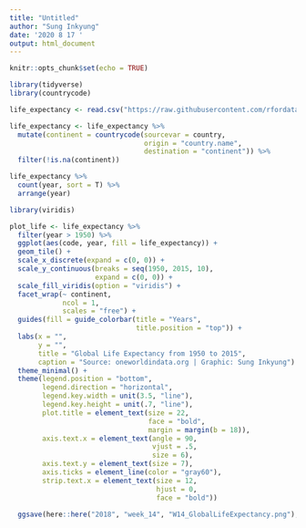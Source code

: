 ```yaml
---
title: "Untitled"
author: "Sung Inkyung"
date: '2020 8 17 '
output: html_document
---
```


```r
knitr::opts_chunk$set(echo = TRUE)
```

```r
library(tidyverse)
library(countrycode)
```


```r
life_expectancy <- read.csv("https://raw.githubusercontent.com/rfordatascience/tidytuesday/master/data/2018/2018-07-03/week14_global_life_expectancy.csv")

life_expectancy <- life_expectancy %>% 
  mutate(continent = countrycode(sourcevar = country,
                                 origin = "country.name",
                                 destination = "continent")) %>% 
  filter(!is.na(continent))

life_expectancy %>% 
  count(year, sort = T) %>% 
  arrange(year)


```
```r
library(viridis)

plot_life <- life_expectancy %>% 
  filter(year > 1950) %>% 
  ggplot(aes(code, year, fill = life_expectancy)) +
  geom_tile() +
  scale_x_discrete(expand = c(0, 0)) +
  scale_y_continuous(breaks = seq(1950, 2015, 10),
                     expand = c(0, 0)) +
  scale_fill_viridis(option = "viridis") +
  facet_wrap(~ continent,
             ncol = 1, 
             scales = "free") +
  guides(fill = guide_colorbar(title = "Years",
                               title.position = "top")) +
  labs(x = "",
       y = "",
       title = "Global Life Expectancy from 1950 to 2015",
       caption = "Source: oneworldindata.org | Graphic: Sung Inkyung") +
  theme_minimal() +
  theme(legend.position = "bottom",
        legend.direction = "horizontal",
        legend.key.width = unit(3.5, "line"),
        legend.key.height = unit(.7, "line"),
        plot.title = element_text(size = 22,
                                  face = "bold",
                                  margin = margin(b = 18)),
        axis.text.x = element_text(angle = 90, 
                                   vjust = .5, 
                                   size = 6),
        axis.text.y = element_text(size = 7),
        axis.ticks = element_line(color = "gray60"),
        strip.text.x = element_text(size = 12, 
                                    hjust = 0, 
                                    face = "bold"))
  
  ggsave(here::here("2018", "week_14", "W14_GlobalLifeExpectancy.png"), width = 21, height = 27, units = "cm")
```

